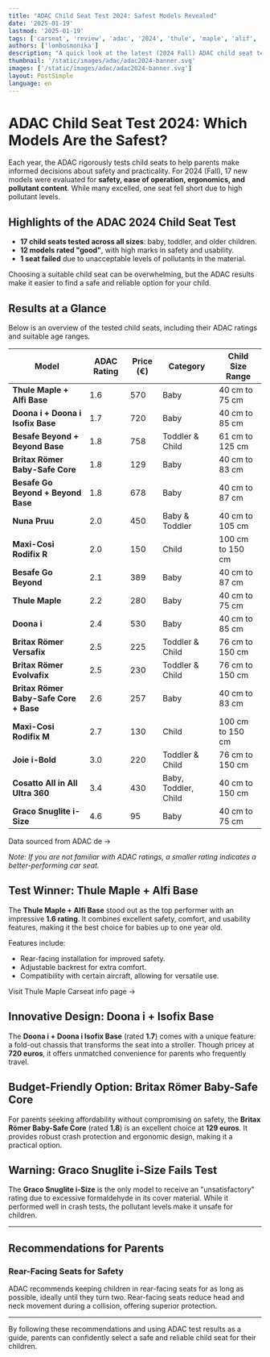 ```yaml
---
title: "ADAC Child Seat Test 2024: Safest Models Revealed"
date: '2025-01-19'
lastmod: '2025-01-19'
tags: ['carseat', 'review', 'adac', '2024', 'thule', 'maple', 'alif', 'doona']
authors: ['lombosmonika']
description: "A quick look at the latest (2024 Fall) ADAC child seat test results, including safety, usability, ergonomics, and pollutant levels."
thumbnail: '/static/images/adac/adac2024-banner.svg'
images: ['/static/images/adac/adac2024-banner.svg']
layout: PostSimple
language: en
---
```



# ADAC Child Seat Test 2024: Which Models Are the Safest?

Each year, the ADAC rigorously tests child seats to help parents make informed decisions about safety and practicality. 
For 2024 (Fall), 17 new models were evaluated for **safety, ease of operation, ergonomics, and pollutant content**. While many excelled, one seat fell short due to high pollutant levels.

## Highlights of the ADAC 2024 Child Seat Test

- **17 child seats tested across all sizes**: baby, toddler, and older children.
- **12 models rated "good"**, with high marks in safety and usability.
- **1 seat failed** due to unacceptable levels of pollutants in the material.

Choosing a suitable child seat can be overwhelming, but the ADAC results make it easier to find a safe and reliable option for your child.

## Results at a Glance

Below is an overview of the tested child seats, including their ADAC ratings and suitable age ranges.

| Model                                | ADAC Rating | Price (€) | Category                 | Child Size Range  |
|--------------------------------------|--------|-----------|--------------------------|-------------------|
| **Thule Maple + Alfi Base**          | 1.6    | 570       | Baby                    | 40 cm to 75 cm    |
| **Doona i + Doona i Isofix Base**    | 1.7    | 720       | Baby                    | 40 cm to 85 cm    |
| **Besafe Beyond + Beyond Base**      | 1.8    | 758       | Toddler & Child         | 61 cm to 125 cm   |
| **Britax Römer Baby-Safe Core**      | 1.8    | 129       | Baby                    | 40 cm to 83 cm    |
| **Besafe Go Beyond + Beyond Base**   | 1.8    | 678       | Baby                    | 40 cm to 87 cm    |
| **Nuna Pruu**                        | 2.0    | 450       | Baby & Toddler          | 40 cm to 105 cm   |
| **Maxi-Cosi Rodifix R**              | 2.0    | 150       | Child                   | 100 cm to 150 cm  |
| **Besafe Go Beyond**                 | 2.1    | 389       | Baby                    | 40 cm to 87 cm    |
| **Thule Maple**                      | 2.2    | 280       | Baby                    | 40 cm to 75 cm    |
| **Doona i**                          | 2.4    | 530       | Baby                    | 40 cm to 85 cm    |
| **Britax Römer Versafix**            | 2.5    | 225       | Toddler & Child         | 76 cm to 150 cm   |
| **Britax Römer Evolvafix**           | 2.5    | 230       | Toddler & Child         | 76 cm to 150 cm   |
| **Britax Römer Baby-Safe Core + Base**| 2.6   | 257       | Baby                    | 40 cm to 83 cm    |
| **Maxi-Cosi Rodifix M**              | 2.7    | 130       | Child                   | 100 cm to 150 cm  |
| **Joie i-Bold**                      | 3.0    | 220       | Toddler & Child         | 76 cm to 150 cm   |
| **Cosatto All in All Ultra 360**     | 3.4    | 430       | Baby, Toddler, Child    | 40 cm to 150 cm   |
| **Graco Snuglite i-Size**            | 4.6    | 95        | Baby                    | 40 cm to 75 cm    |


<div className="">
    <Link
        href={'https://www.adac.de/rund-ums-fahrzeug/ausstattung-technik-zubehoer/kindersitze/kindersitztest/kindersitz-vergleichstest-2024/'}
        className="text-primary hover:brightness-125 dark:hover:brightness-125"
        aria-label={'Butterfly info page'}
    >
        Data sourced from ADAC de  &rarr;
    </Link>
</div>

*Note: If you are not familiar with ADAC ratings, a smaller rating indicates a better-performing car seat.*


## Test Winner: Thule Maple + Alfi Base

The **Thule Maple + Alfi Base** stood out as the top performer with an impressive **1.6 rating**. It combines excellent safety, comfort, and usability features, making it the best choice for babies up to one year old. 

Features include:

- Rear-facing installation for improved safety.
- Adjustable backrest for extra comfort.
- Compatibility with certain aircraft, allowing for versatile use.

<div className="">
    <Link
        href={'https://www.strollerina.com/en/carseats/thule/maple-23000'}
        className="text-primary hover:brightness-125 dark:hover:brightness-125"
        aria-label={'thule mapple info page'}
    >
        Visit Thule Maple Carseat info page  &rarr;
    </Link>
</div>



## Innovative Design: Doona i + Isofix Base

The **Doona i + Doona i Isofix Base** (rated **1.7**) comes with a unique feature: a fold-out chassis that transforms the seat into a stroller. Though pricey at **720 euros**, it offers unmatched convenience for parents who frequently travel.

## Budget-Friendly Option: Britax Römer Baby-Safe Core

For parents seeking affordability without compromising on safety, the **Britax Römer Baby-Safe Core** (rated **1.8**) is an excellent choice at **129 euros**. It provides robust crash protection and ergonomic design, making it a practical option.

## Warning: Graco Snuglite i-Size Fails Test

The **Graco Snuglite i-Size** is the only model to receive an "unsatisfactory" rating due to excessive formaldehyde in its cover material. While it performed well in crash tests, the pollutant levels make it unsafe for children.

---

## Recommendations for Parents

### Rear-Facing Seats for Safety
ADAC recommends keeping children in rear-facing seats for as long as possible, ideally until they turn two. Rear-facing seats reduce head and neck movement during a collision, offering superior protection.

---

By following these recommendations and using ADAC test results as a guide, parents can confidently select a safe and reliable child seat for their children.
